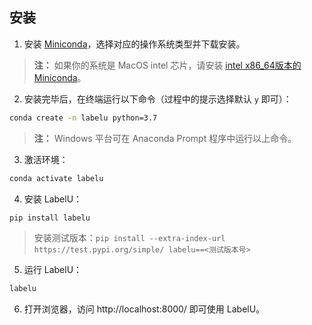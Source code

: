 ## 安装

1. 安装 [Miniconda](https://docs.conda.io/en/latest/miniconda.html)，选择对应的操作系统类型并下载安装。

> **注：** 如果你的系统是 MacOS intel 芯片，请安装 [intel x86_64版本的Miniconda](https://docs.conda.io/en/latest/miniconda.html)。

2. 安装完毕后，在终端运行以下命令（过程中的提示选择默认 `y` 即可）：

```bash
conda create -n labelu python=3.7
```

> **注：** Windows 平台可在 Anaconda Prompt 程序中运行以上命令。

3. 激活环境：

```bash
conda activate labelu
```

4. 安装 LabelU：

```bash
pip install labelu
```

> 安装测试版本：`pip install --extra-index-url https://test.pypi.org/simple/ labelu==<测试版本号>`

5. 运行 LabelU：

```bash
labelu
```

6. 打开浏览器，访问 http://localhost:8000/ 即可使用 LabelU。
